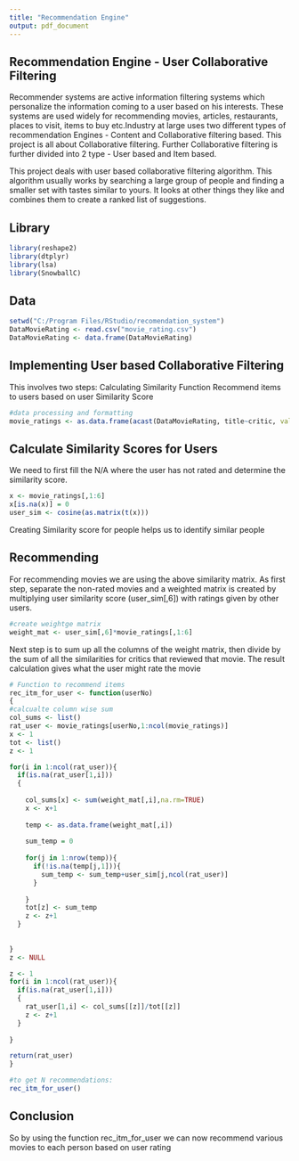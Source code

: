 ---
title: "Recommendation Engine"
output: pdf_document
---

## Recommendation Engine - User Collaborative Filtering ##

Recommender systems are active information filtering systems which personalize the information coming to a user based on his interests. These systems are used widely for recommending movies, articles, restaurants, places to visit, items to buy etc.Industry at large uses two different types of recommendation Engines - Content and Collaborative filtering based. This project is all about Collaborative filtering. Further Collaborative filtering is further divided into 2 type - User based and Item based.

This project deals with user based collaborative filtering algorithm. This algorithm usually works by searching a large group of people and finding a smaller set with tastes similar to yours. It looks at other things they like and combines them to create a ranked list of suggestions.

## Library ##
```{r echo = FALSE}
library(reshape2)
library(dtplyr)
library(lsa)
library(SnowballC)
```

## Data ##
```{r echo = FALSE}
setwd("C:/Program Files/RStudio/recomendation_system")
DataMovieRating <- read.csv("movie_rating.csv")
DataMovieRating <- data.frame(DataMovieRating)
```

## Implementing User based Collaborative Filtering ##

This involves two steps: 
Calculating Similarity Function 
Recommend items to users based on user Similarity Score

```{r echo = FALSE}
#data processing and formatting
movie_ratings <- as.data.frame(acast(DataMovieRating, title~critic, value.var="rating"))
```

## Calculate Similarity Scores for Users ##

We need to first fill the N/A where the user has not rated and determine the similarity score. 

```{r echo = FALSE}
x <- movie_ratings[,1:6]
x[is.na(x)] = 0
user_sim <- cosine(as.matrix(t(x)))
```

Creating Similarity score for people helps us to identify similar people


## Recommending ##

For recommending movies we are using the above similarity matrix. As first step, separate the non-rated movies and a weighted matrix is created by multiplying user similarity score (user_sim[,6]) with ratings given by other users.

```{r echo = FALSE}
#create weightge matrix
weight_mat <- user_sim[,6]*movie_ratings[,1:6]
```

Next step is to sum up all the columns of the weight matrix, then divide by the sum of all the similarities for critics that reviewed that movie. The result calculation gives what the user might rate the movie

```{r echo = FALSE}
# Function to recommend items
rec_itm_for_user <- function(userNo)
{
#calcualte column wise sum
col_sums <- list()
rat_user <- movie_ratings[userNo,1:ncol(movie_ratings)]
x <- 1
tot <- list()
z <- 1

for(i in 1:ncol(rat_user)){
  if(is.na(rat_user[1,i]))
  {
    
    col_sums[x] <- sum(weight_mat[,i],na.rm=TRUE)
    x <- x+1
    
    temp <- as.data.frame(weight_mat[,i])
    
    sum_temp = 0
    
    for(j in 1:nrow(temp)){
      if(!is.na(temp[j,1])){
        sum_temp <- sum_temp+user_sim[j,ncol(rat_user)]
      }
      
    }
    tot[z] <- sum_temp
    z <- z+1
  } 
  
  
}
z <- NULL

z <- 1
for(i in 1:ncol(rat_user)){
  if(is.na(rat_user[1,i]))
  {
    rat_user[1,i] <- col_sums[[z]]/tot[[z]]
    z <- z+1
  }
  
}

return(rat_user)
}

#to get N recommendations:
rec_itm_for_user() 

```

## Conclusion ##

So by using the function rec_itm_for_user we can now recommend various movies to each person based on user rating






